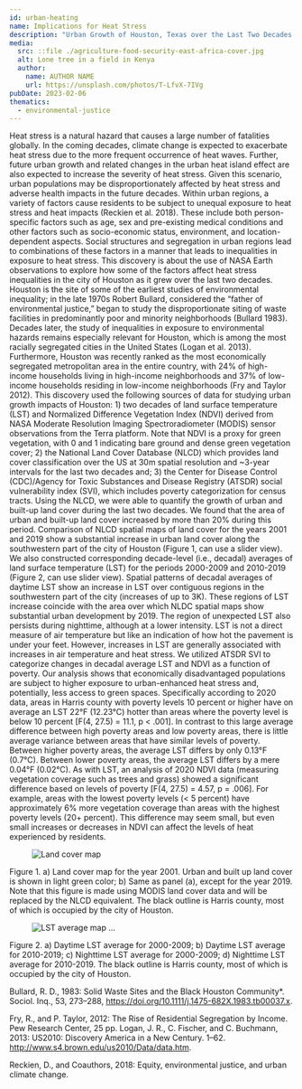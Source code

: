 ```yaml
---
id: urban-heating
name: Implications for Heat Stress
description: "Urban Growth of Houston, Texas over the Last Two Decades: Implications for Heat Stress"
media:
  src: ::file ./agriculture-food-security-east-africa-cover.jpg
  alt: Lone tree in a field in Kenya
  author:
    name: AUTHOR NAME
    url: https://unsplash.com/photos/T-LfvX-7IVg
pubDate: 2023-02-06
thematics:
  - environmental-justice
---
```


<Block>
  <Prose>
Heat stress is a natural hazard that causes a large number of fatalities globally. In the coming decades, climate change is expected to exacerbate heat stress due to the more frequent occurrence of heat waves. Further, future urban growth and related changes in the urban heat island effect are also expected to increase the severity of heat stress. Given this scenario, urban populations may be disproportionately affected by heat stress and adverse health impacts in the future decades.


  </Prose>
</Block>

<Block>
  <Prose>
Within urban regions, a variety of factors cause residents to be subject to unequal exposure to heat stress and heat impacts (Reckien et al. 2018). These include both person-specific factors such as age, sex and pre-existing medical conditions and other factors such as socio-economic status, environment, and location-dependent aspects. Social structures and segregation in urban regions lead to combinations of these factors in a manner that leads to inequalities in exposure to heat stress. This discovery is about the use of NASA Earth observations to explore how some of the factors affect heat stress inequalities in the city of Houston as it grew over the last two decades.
  </Prose>
</Block>


<Block>
  <Prose>
Houston is the site of some of the earliest studies of environmental inequality; in the late 1970s Robert Bullard, considered the “father of environmental justice,” began to study the disproportionate siting of waste facilities in predominantly poor and minority neighborhoods (Bullard 1983). Decades later, the study of inequalities in exposure to environmental hazards remains especially relevant for Houston, which is among the most racially segregated cities in the United States (Logan et al. 2013). Furthermore, Houston was recently ranked as the most economically segregated metropolitan area in the entire country, with 24% of high-income households living in high-income neighborhoods and 37% of low-income households residing in low-income neighborhoods (Fry and Taylor 2012).
  </Prose>
</Block>



<Block>
  <Prose>
This discovery used the following sources of data for studying urban growth impacts of Houston: 1) two decades of land surface temperature (LST) and Normalized Difference Vegetation Index (NDVI) derived from NASA Moderate Resolution Imaging Spectroradiometer (MODIS) sensor observations from the Terra platform. Note that NDVI is a proxy for green vegetation, with 0 and 1 indicating bare ground and dense green vegetation cover; 2) the National Land Cover Database (NLCD) which provides land cover classification over the US at 30m spatial resolution and ~3-year intervals for the last two decades and; 3) the Center for Disease Control (CDC)/Agency for Toxic Substances and Disease Registry (ATSDR) social vulnerability index (SVI), which includes poverty categorization for census tracts.
  </Prose>
</Block>

<Block>
  <Prose>
Using the NLCD, we were able to quantify the growth of urban and built-up land cover during the last two decades. We found that the area of urban and built-up land cover increased by more than 20% during this period. Comparison of NLCD spatial maps of land cover for the years 2001 and 2019 show a substantial increase in urban land cover along the southwestern part of the city of Houston (Figure 1, can use a slider view). We also constructed corresponding decade-level (i.e., decadal) averages of land surface temperature (LST) for the periods 2000-2009 and 2010-2019 (Figure 2, can use slider view). Spatial patterns of decadal averages of daytime LST show an increase in LST over contiguous regions in the southwestern part of the city (increases of up to 3K). These regions of LST increase coincide with the area over which NLDC spatial maps show substantial urban development by 2019. The region of unexpected LST also persists during nighttime, although at a lower intensity. LST is not a direct measure of air temperature but like an indication of how hot the pavement is under your feet. However, increases in LST are generally associated with increases in air temperature and heat stress.
  </Prose>
</Block>

<Block>
  <Prose>
We utilized ATSDR SVI to categorize changes in decadal average LST and NDVI as a function of poverty. Our analysis shows that economically disadvantaged populations are subject to higher exposure to urban-enhanced heat stress and, potentially, less access to green spaces. Specifically according to 2020 data, areas in Harris county with poverty levels 10 percent or higher have on average an LST 22°F (12.23°C) hotter than areas where the poverty level is below 10 percent [F(4, 27.5) = 11.1, p < .001]. In contrast to this large average difference between high poverty areas and low poverty areas, there is little average variance between areas that have similar levels of poverty. Between higher poverty areas, the average LST differs by only 0.13°F (0.7°C). Between lower poverty areas, the average LST differs by a mere 0.04°F (0.02°C).
  </Prose>
</Block>

<Block>
  <Prose>
As with LST, an analysis of 2020 NDVI data (measuring vegetation coverage such as trees and grass) showed a significant difference based on levels of poverty [F(4, 27.5) = 4.57, p = .006]. For example, areas with the lowest poverty levels (< 5 percent) have approximately 6% more vegetation coverage than areas with the highest poverty levels (20+ percent). This difference may seem small, but even small increases or decreases in NDVI can affect the levels of heat experienced by residents.
  </Prose>
</Block>


<Block>
  <Figure>
    <Image     
      src="http://via.placeholder.com/256x128?text=align-left" 
    alt="Land cover map"
    />
  </Figure>
  <Prose>
    Figure 1. a) Land cover map for the year 2001. Urban and built up land cover is shown in light green color; b) Same as panel (a), except for the year 2019. Note that this figure is made using MODIS land cover data and will be replaced by the NLCD equivalent. The black outline is Harris county, most of which is occupied by the city of Houston.
  </Prose>
</Block>


<Block>
  <Figure>
    <Image     
      src={new URL('./HOUS_LST.jpg', import.meta.url).href}
      alt='LST average map'
   />
    <Caption> ... </Caption>
  </Figure>
  <Prose>
    Figure 2. a) Daytime LST average for 2000-2009; b) Daytime LST average for 2010-2019; c) Nighttime LST average for 2000-2009; d) Nighttime LST average for 2010-2019. The black outline is Harris county, most of which is occupied by the city of Houston.
  </Prose>
</Block>

<Block>
  <Prose>
     
Bullard, R. D., 1983: Solid Waste Sites and the Black Houston Community*. Sociol. Inq., 53, 273–288, https://doi.org/10.1111/j.1475-682X.1983.tb00037.x.

Fry, R., and P. Taylor, 2012: The Rise of Residential Segregation by Income. Pew Research Center, 25 pp.
Logan, J. R., C. Fischer, and C. Buchmann, 2013: US2010: Discovery America in a New Century. 1–62. http://www.s4.brown.edu/us2010/Data/data.htm.

Reckien, D., and Coauthors, 2018: Equity, environmental justice, and urban climate change.

</Prose>
</Block>